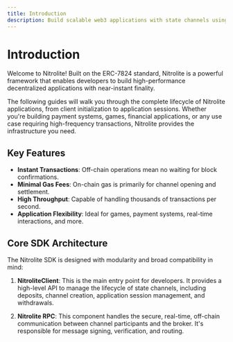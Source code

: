 ```yaml
---
title: Introduction
description: Build scalable web3 applications with state channels using Nitrolite.
---
```


# Introduction

Welcome to Nitrolite! Built on the ERC-7824 standard, Nitrolite is a powerful framework that enables developers to build high-performance decentralized applications with near-instant finality.

The following guides will walk you through the complete lifecycle of Nitrolite applications, from client initialization to application sessions. Whether you're building payment systems, games, financial applications, or any use case requiring high-frequency transactions, Nitrolite provides the infrastructure you need.

<Cards>
  <Card
    title="Trivia Royale Guide"
    description="Learn state channels through a complete multiplayer game implementation. Covers core concepts, building blocks, and patterns."
    href="/docs/trivia-royale"
  />
  <Card
    title="Quick Start"
    description="Set up your first Nitrolite application with step-by-step instructions."
    href="/docs/quick-start"
  />
  <Card
    title="Create a channel"
    description="Visit apps.yellow.com to create a channel from your account. Manage your apps, and channel settings."
    href="/docs/quick-start/initializing-channel"
  />
  <Card
    title="Connect to the ClearNode"
    description="Establish connection with ClearNode for reliable off-chain transaction processing and verification."
    href="/docs/quick-start/connect-to-the-clearnode"
  />
  <Card
    title="Channel Assets"
    description="Monitor and manage the assets and allocations within your active state channels."
    href="/docs/quick-start/balances"
  />
  <Card
    title="Create Application Session"
    description="Initialize a new application instance"
    href="/docs/quick-start/application-session"
  />
  <Card
    title="Close Application Session"
    description="Properly finalize an application session while preserving final state."
    href="/docs/quick-start/close-session"
  />
</Cards>

## Key Features

- **Instant Transactions**: Off-chain operations mean no waiting for block confirmations.
- **Minimal Gas Fees**: On-chain gas is primarily for channel opening and settlement.
- **High Throughput**: Capable of handling thousands of transactions per second.
- **Application Flexibility**: Ideal for games, payment systems, real-time interactions, and more.

## Core SDK Architecture

The Nitrolite SDK is designed with modularity and broad compatibility in mind:

1. **NitroliteClient**: This is the main entry point for developers. It provides a high-level API to manage the lifecycle of state channels, including deposits, channel creation, application session management, and withdrawals.

2. **Nitrolite RPC**: This component handles the secure, real-time, off-chain communication between channel participants and the broker. It's responsible for message signing, verification, and routing.
